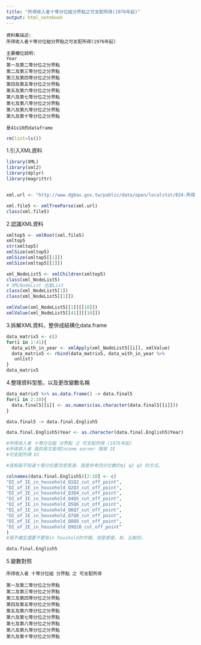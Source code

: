 ```yaml
---
title: "所得收入者十等分位組分界點之可支配所得(1976年起)"
output: html_notebook
---
```

```
資料集描述: 
所得收入者十等分位組分界點之可支配所得(1976年起)

主要欄位說明: 
Year
第一及第二等分位之分界點
第二及第三等分位之分界點
第三及第四等分位之分界點
第四及第五等分位之分界點
第五及第六等分位之分界點
第六及第七等分位之分界點
第七及第八等分位之分界點
第八及第九等分位之分界點
第九及第十等分位之分界點

是41x10的dataframe
```

```r
rm(list=ls())
```

1.引入XML資料
```r
library(XML)
library(xml2)
library(dplyr)
library(magrittr)


xml.url <- "http://www.dgbas.gov.tw/public/data/open/localstat/024-所得收入者十等分位組分界點之可支配所得.xml"

xml.file5 <- xmlTreeParse(xml.url)
class(xml.file5)
```

2.認識XML資料
```r
xmltop5 <- xmlRoot(xml.file5)
xmltop5
str(xmltop5)
xmlSize(xmltop5)
xmlSize(xmltop5[[1]])
xmlSize(xmltop5[[2]])

xml_NodeList5 <- xmlChildren(xmltop5)
class(xml_NodeList5)
# XMLNodeList 也是List
class(xml_NodeList5[1])
class(xml_NodeList5[[1]])

xmlValue(xml_NodeList5[[1]][[10]])
xmlValue(xml_NodeList5[[41]][[10]])
```

3.拆解XML資料，整併成結構化data.frame
```r
data_matrix5 <- c()
for(i in 1:41){
  data_with_in_year <- xmlApply(xml_NodeList5[[i]], xmlValue)
  data_matrix5 <- rbind(data_matrix5, data_with_in_year %>%
   unlist)
}
data_matrix5
```

4.整理資料型態，以及更改變數名稱
```r
data_matrix5 %>% as.data.frame() -> data.final5
for(i in 2:10){
  data.final5[[i]] <- as.numeric(as.character(data.final5[[i]]))
}

data.final5 -> data.final.English5

data.final.English5$Year <- as.character(data.final.English5$Year)

#所得收入者 十等分位組 分界點 之 可支配所得 (1976年起)
#所得收入者 我的英文是用Income earner 簡寫 IE
#可支配所得 DI

#我有點不知道十等分位要怎麼表達，我是參考四分位數的q1 q2 q3 的方式。

colnames(data.final.English5)[2:10] <- c(
"DI_of_IE_in_household_Q1Q2_cut_off_point", 
"DI_of_IE_in_household_Q2Q3_cut_off_point",
"DI_of_IE_in_household_Q3Q4_cut_off_point",
"DI_of_IE_in_household_Q4Q5_cut_off_point",
"DI_of_IE_in_household_Q5Q6_cut_off_point",
"DI_of_IE_in_household_Q6Q7_cut_off_point",
"DI_of_IE_in_household_Q7Q8_cut_off_point",
"DI_of_IE_in_household_Q8Q9_cut_off_point",
"DI_of_IE_in_household_Q9Q10_cut_off_point"
)
#我不確定還要不要有in houshold的字眼。但是感覺，有，比較好。

data.final.English5
```


5.變數對照
```
所得收入者 十等分位組 分界點 之 可支配所得

第一及第二等分位之分界點
第二及第三等分位之分界點
第三及第四等分位之分界點
第四及第五等分位之分界點
第五及第六等分位之分界點
第六及第七等分位之分界點
第七及第八等分位之分界點
第八及第九等分位之分界點
第九及第十等分位之分界點
```